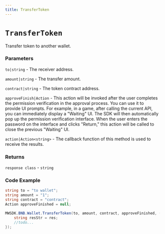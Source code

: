 ```yaml
---
title: TransferToken
---
```


# `TransferToken`

Transfer token to another wallet.
### Parameters
`to|string` - The receiver address.

`amount|string` - The transfer amount.

`contract|string` -  The token contract address.

`approveFinish|Action` - This action will be invoked after the user completes the permission verification in the approval process. You can use it to provide UI prompts. For example, in a game, after calling the current API, you can immediately display a "Waiting" UI. The SDK will then automatically pop up the permission verification interface. When the user enters the password on the interface and clicks "Return," this action will be called to close the previous "Waiting" UI.

`action|Action<string>` - The callback function of this method is used to receive the results.

### Returns
`response class` - `string`

### Code Example
```csharp
string to = "to wallet";
string amount = "1";
string contract = "contract";
Action approveFinished = null;

MWSDK.BNB.Wallet.TransferToken(to, amount, contract, approveFinished, (res) => {
    string resStr = res;
    //todo...
});
```